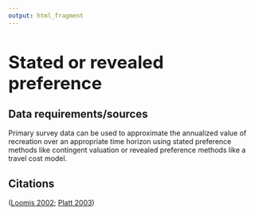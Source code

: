 ```yaml
---
output: html_fragment
---
```

<style type="text/css">
  h1{
  font-size: 2.5em;
}
</style>

# Stated or revealed preference 

## Data requirements/sources
Primary survey data can be used to approximate the annualized value of recreation over an appropriate time horizon using stated preference methods like contingent valuation or revealed preference methods like a travel cost model.

## Citations
([Loomis 2002](https://agupubs.onlinelibrary.wiley.com/doi/full/10.1029/2000WR000136){target="_blank"}; [Platt 2003](https://www.usbr.gov/tsc/techreferences/economics/DamRemovalPaper2.pdf){target="_blank"})